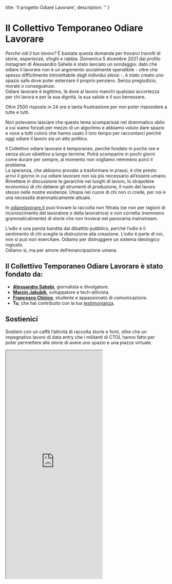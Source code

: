 
  title: 'Il progetto Odiare Lavorare',
  description: ''
}

# Il Collettivo Temporaneo Odiare Lavorare

*Perché odi il tuo lavoro?* È bastata questa domanda per trovarci travolti di storie, esperienze, sfoghi e rabbia. Domenica 5 dicembre 2021 dal profilo instagram di Alessandro Sahebi è stato lanciato un sondaggio: dato che odiare il lavorare non è un argomento socialmente spendibile - oltre che spesso difficilmente introiettabile dagli individui stessi -, è stato creato uno spazio safe dove poter esternare il proprio pensiero. Senza pregiudizio, morale o conseguenze.  
Odiare lavorare è legittimo, là dove al lavoro manchi qualsiasi accortezza per chi lavora e per la sua dignità, la sua salute e il suo benessere.

Oltre 2500 risposte in 24 ore e tanta frustrazione per non poter rispondere a tutte e tutti.

Non potevamo lasciare che questo tema scomparisse nel drammatico oblio a cui siamo forzati per mezzo di un algoritmo e abbiamo voluto dare spazio e voce a tutti coloro che hanno usato il loro tempo per raccontarci perché oggi odiare il lavoro sia un atto politico.
  

Il Collettivo odiare lavorare è temporaneo, perché fondato in poche ore e senza alcun obiettivo a lungo termine. Potrà scomparire in pochi giorni come durare per sempre, al momento non vogliamo nemmeno porci il problema.  
La speranza, che abbiamo provato a trasformare in prassi, è che presto arrivi il giorno in cui odiare lavorare non sia più necessario all’essere umano.  
Rimettere in discussione le gerarchie nei luoghi di lavoro, lo strapotere economico di chi detiene gli strumenti di produzione, il ruolo del lavoro stesso nelle nostre esistenze. Utopia nel cuore di chi non ci crede, per noi è una necessità drammaticamente attuale.

In [odiarelavorare.it](https://odiarelavorare.it) puoi trovare la raccolta non filtrata (se non per ragioni di riconoscimento del lavoratore o della lavoratrice) e non corretta (nemmeno grammaticalmente) di storie che non troverai nel panorama mainstream.

L’odio è una parola bandita dal dibattito pubblico, perché l’odio è il sentimento di chi sceglie la distruzione alla creazione. L’odio è parte di noi, non si può non esercitare. Odiamo per distruggere un sistema ideologico ingiusto.  
Odiamo sì, ma per amore dell’emancipazione umana.

 
## Il Collettivo Temporaneo Odiare Lavorare è stato fondato da:
  
* [**Alessandro Sahebi**](https://www.instagram.com/alessandro_sahebi/), giornalista e divulgatore.
* [**Marcin Jakubik**](https://www.instagram.com/martin_m.j/), sviluppatore e tech-attivista.
* [**Francesco Chirico**](https://www.instagram.com/francescochirico97), studente e appassionato di comunicazione.
* **Tu**, che hai contribuito con la tua [testimonianza](/speakup).

## Sostienici
Sostieni con un caffè l’attività di raccolta storie e fonti, oltre che un impegnativo lavoro di data entry che i militanti di CTOL hanno fatto per poter permettere alle storie di avere uno spazio e una piazza virtuale.

<iframe 
  id='kofiframe'
  src='https://ko-fi.com/odiarelavorare/?hidefeed=true&widget=true&embed=true&preview=true'
  style={{ border: 'none', width: '100%', padding: '4px', background: '#f9f9f9' }}
  height='712'
  title='odiarelavorare'>
</iframe>
